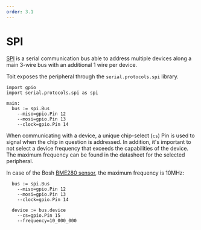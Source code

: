 ```yaml
---
order: 3.1
---
```


# SPI

[SPI](https://en.wikipedia.org/wiki/Serial_Peripheral_Interface) is a serial communication bus able to address multiple devices along a main 3-wire bus with an additional 1 wire per device.

Toit exposes the peripheral through the `serial.protocols.spi` library.

```
import gpio
import serial.protocols.spi as spi

main:
  bus := spi.Bus
    --miso=gpio.Pin 12
    --mosi=gpio.Pin 13
    --clock=gpio.Pin 14
```

When communicating with a device, a unique chip-select (`cs`) Pin is used to signal when the chip in question is addressed. In addition, it's important to not select a device frequency that exceeds the capabilities of the device. The maximum frequency can be found in the datasheet for the selected peripheral.

In case of the Bosh [BME280 sensor](https://cdn.sparkfun.com/assets/e/7/3/b/1/BME280_Datasheet.pdf), the maximum frequency is 10MHz:

```
  bus := spi.Bus
    --miso=gpio.Pin 12
    --mosi=gpio.Pin 13
    --clock=gpio.Pin 14

  device := bus.device
    --cs=gpio.Pin 15
    --frequency=10_000_000
```
